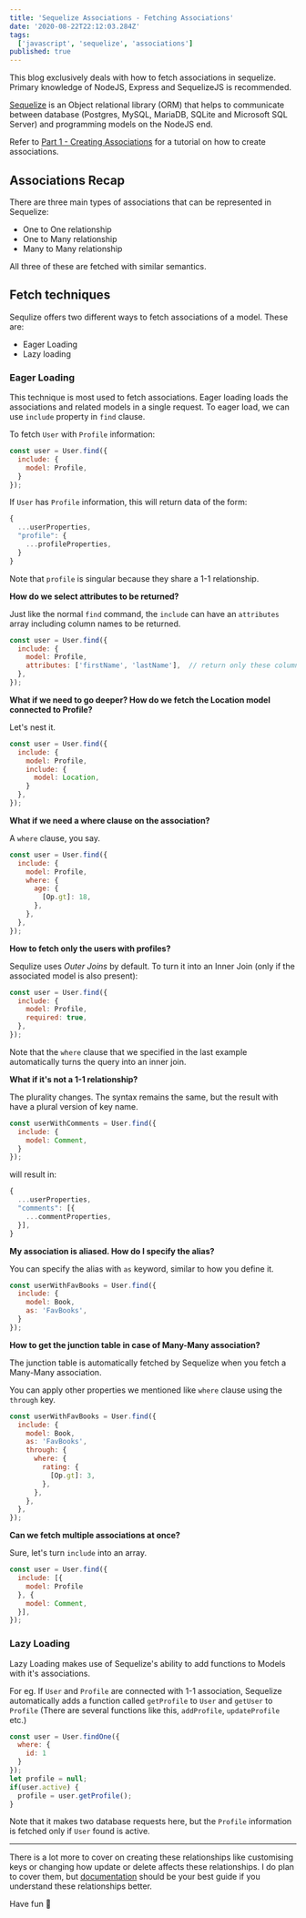 ```yaml
---
title: 'Sequelize Associations - Fetching Associations'
date: '2020-08-22T22:12:03.284Z'
tags:
  ['javascript', 'sequelize', 'associations']
published: true
---
```

This blog exclusively deals with how to fetch associations in sequelize. Primary knowledge of NodeJS, Express and SequelizeJS is recommended.

[Sequelize](https://sequelize.org/) is an Object relational library (ORM) that helps to communicate between database (Postgres, MySQL, MariaDB, SQLite and Microsoft SQL Server) and programming models on the NodeJS end. 

Refer to [Part 1 - Creating Associations](/sequelize-associations/) for a tutorial on how to create associations.

## Associations Recap

There are three main types of associations that can be represented in Sequelize:

* One to One relationship
* One to Many relationship
* Many to Many relationship

All three of these are fetched with similar semantics.

## Fetch techniques

Sequlize offers two different ways to fetch associations of a model. These are:

* Eager Loading
* Lazy loading

### Eager Loading

This technique is most used to fetch associations. Eager loading loads the associations and related models in a single request. To eager load, we can use `include` property in `find` clause.

To fetch `User` with `Profile` information:

```javascript
const user = User.find({
  include: {
    model: Profile,
  }
});
```
If `User` has `Profile` information, this will return data of the form:

```javascript
{
  ...userProperties,
  "profile": {
    ...profileProperties,
  }
}
```
Note that `profile` is singular because they share a 1-1 relationship.

**How do we select attributes to be returned?**

Just like the normal `find` command, the `include` can have an `attributes` array including column names to be returned.

```javascript
const user = User.find({
  include: {
    model: Profile,
    attributes: ['firstName', 'lastName'],  // return only these columns
  },
});
```
**What if we need to go deeper? How do we fetch the Location model connected to Profile?**

Let's nest it.

```javascript
const user = User.find({
  include: {
    model: Profile,
    include: {
      model: Location,
    }
  },
});
```

**What if we need a where clause on the association?**

A `where` clause, you say. 

```javascript
const user = User.find({
  include: {
    model: Profile,
    where: {
      age: {
        [Op.gt]: 18,
      },
    },
  },
});
```

**How to fetch only the users with profiles?**

Sequlize uses _Outer Joins_ by default. To turn it into an Inner Join (only if the associated model is also present):

```javascript
const user = User.find({
  include: {
    model: Profile,
    required: true,
  },
});
```

Note that the `where` clause that we specified in the last example automatically turns the query into an inner join.

**What if it's not a 1-1 relationship?**

The plurality changes. The syntax remains the same, but the result with have a plural version of key name.

```javascript
const userWithComments = User.find({
  include: {
    model: Comment,
  }
});
```
will result in:

```javascript
{
  ...userProperties,
  "comments": [{
    ...commentProperties,
  }],
}
```

**My association is aliased. How do I specify the alias?**

You can specify the alias with `as` keyword, similar to how you define it.

```javascript
const userWithFavBooks = User.find({
  include: {
    model: Book,
    as: 'FavBooks',
  }
});
```

**How to get the junction table in case of Many-Many association?**

The junction table is automatically fetched by Sequelize when you fetch a Many-Many association.

You can apply other properties we mentioned like `where` clause using the `through` key.

```javascript
const userWithFavBooks = User.find({
  include: {
    model: Book,
    as: 'FavBooks',
    through: {
      where: {
        rating: {
          [Op.gt]: 3,
        },
      },
    },
  },
});
```

**Can we fetch multiple associations at once?**

Sure, let's turn `include` into an array.

```javascript
const user = User.find({
  include: [{
    model: Profile
  }, {
    model: Comment,
  }],
});
```

### Lazy Loading

Lazy Loading makes use of Sequelize's ability to add functions to Models with it's associations. 

For eg. If `User` and `Profile` are connected with 1-1 association, Sequelize automatically adds a function called `getProfile` to `User` and `getUser` to `Profile` (There are several functions like this, `addProfile`, `updateProfile` etc.)

```javascript
const user = User.findOne({
  where: {
    id: 1
  }
});
let profile = null;
if(user.active) {
  profile = user.getProfile();
}
```
Note that it makes two database requests here, but the `Profile` information is fetched only if `User` found is active.

---

There is a lot more to cover on creating these relationships like customising keys or changing how update or delete affects these relationships. I do plan to cover them, but [documentation](https://sequelize.org/master/manual/assocs.html) should be your best guide if you understand these relationships better.

Have fun 🎉